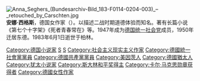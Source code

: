 [[File:Anna_Seghers_(Bundesarchiv-Bild_183-F0114-0204-003)_–_retouched_by_Carschten.jpg|thumb]]
'''安娜·西格斯'''，德国女作家（{{bd|1900年|11月19日|1983年|6月1日}}）。以描述二战时期道德体验而知名。著有长篇小说《第七个十字架》《死者青春常在》等。1947年成为[[德国统一社会党|德国统一社会党]]成员，1950年迁居东德。1983年6月1日逝世于柏林。
{{Authority control}}
{{writer-stub}}

[[Category:德国小说家|Category:德国小说家]]
[[Category:海德堡大學校友|S]]
[[Category:科隆大學校友|S]]
[[Category:社会主义现实主义作家|Category:社会主义现实主义作家]]
[[Category:德國統一社會黨黨員|Category:德國統一社會黨黨員]]
[[Category:德國共產黨黨員|Category:德國共產黨黨員]]
[[Category:美因茨人|Category:美因茨人]]
[[Category:德國猶太人|Category:德國猶太人]]
[[Category:犹太小说家|Category:犹太小说家]]
[[Category:斯大林和平奖得主|Category:斯大林和平奖得主]]
[[Category:卡尔·马克思勋章获得者|Category:卡尔·马克思勋章获得者]]
[[Category:德國女性作家|Category:德國女性作家]]